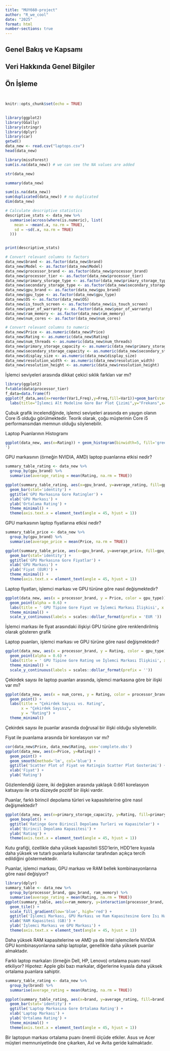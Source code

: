 ```yaml
---
title: "MUY660-project"
author: "R_we_cool"
date: "2025"
format: html
number-sections: true
---
```


## Genel Bakış ve Kapsamı

## Veri Hakkında Genel Bilgiler

## Ön İşleme

## 

```r

```

```r
knitr::opts_chunk$set(echo = TRUE)
```

## 

```r
library(ggplot2)
library(GGally)
library(stringr)
library(dplyr)
library(car)
getwd()
data_new <- read.csv("laptops.csv")
head(data_new)
```

```r

library(missForest)
sum(is.na(data_new)) # we can see the NA values are added 

```

```r
str(data_new)
```

```r
summary(data_new)
```

```r
sum(is.na(data_new))
sum(duplicated(data_new)) # no duplicated 
dim(data_new)
```

```r
# Calculate descriptive statistics
descriptive_stats <- data_new %>%
  summarise(across(where(is.numeric), list(
    mean = ~mean(.x, na.rm = TRUE),
    sd = ~sd(.x, na.rm = TRUE)
  )))


print(descriptive_stats)
```

```r
# Convert relevant columns to factors
data_new$brand <- as.factor(data_new$brand)
data_new$Model <- as.factor(data_new$Model)
data_new$processor_brand <- as.factor(data_new$processor_brand)
data_new$processor_tier <- as.factor(data_new$processor_tier)
data_new$primary_storage_type <- as.factor(data_new$primary_storage_type)
data_new$secondary_storage_type <- as.factor(data_new$secondary_storage_type)
data_new$gpu_brand <- as.factor(data_new$gpu_brand)
data_new$gpu_type <- as.factor(data_new$gpu_type)
data_new$OS <- as.factor(data_new$OS)
data_new$is_touch_screen <- as.factor(data_new$is_touch_screen)
data_new$year_of_warranty <- as.factor(data_new$year_of_warranty)
data_new$ram_memory <- as.factor(data_new$ram_memory)
data_new$num_cores <- as.factor(data_new$num_cores)

# Convert relevant columns to numeric
data_new$Price <- as.numeric(data_new$Price)
data_new$Rating <- as.numeric(data_new$Rating)
data_new$num_threads <- as.numeric(data_new$num_threads)
data_new$primary_storage_capacity <- as.numeric(data_new$primary_storage_capacity)
data_new$secondary_storage_capacity <- as.numeric(data_new$secondary_storage_capacity)
data_new$display_size <- as.numeric(data_new$display_size)
data_new$resolution_width <- as.numeric(data_new$resolution_width)
data_new$resolution_height <- as.numeric(data_new$resolution_height)

```

İşlemci seviyeleri arasında dikkat çekici sıklık farkları var mı?

```r
library(ggplot2)
f=table(data$processor_tier)
f_data=data.frame(f) 
ggplot(f_data,aes(x=reorder(Var1,Freq),y=Freq,fill=Var1))+geom_bar(stat="identity")+
  labs(title="İşlemci Alt Modeline Gore Bar Plot Çizimi",y="Frekans",x="İşlemci Alt Modeli")
```

Çubuk grafik incelendiğinde, işlemci seviyeleri arasında en yaygın olanın Core i5 olduğu görülmektedir. Teorik olarak, çoğu müşterinin Core i5 performansından memnun olduğu söylenebilir.

Laptop Puanlarının Histogramı

```r
ggplot(data_new, aes(x=Rating)) + geom_histogram(binwidth=5, fill='green3', color='black') + theme_minimal() + ggtitle('Laptop Puanlarının Histogramı
')

```

GPU markasının (örneğin NVIDIA, AMD) laptop puanlarına etkisi nedir?

```r
summary_table_rating <- data_new %>%
  group_by(gpu_brand) %>%
  summarise(average_rating = mean(Rating, na.rm = TRUE))

ggplot(summary_table_rating, aes(x=gpu_brand, y=average_rating, fill=gpu_brand)) +
  geom_bar(stat='identity') +
  ggtitle('GPU Markasına Gore Ratingler') +
  xlab('GPU Markası') +
  ylab('Ortalama Rating') +
  theme_minimal() +
  theme(axis.text.x = element_text(angle = 45, hjust = 1))
```

GPU markasının laptop fiyatlarına etkisi nedir?

```r
summary_table_price <- data_new %>%
  group_by(gpu_brand) %>%
  summarise(average_price = mean(Price, na.rm = TRUE))

ggplot(summary_table_price, aes(x=gpu_brand, y=average_price, fill=gpu_brand)) +
  geom_bar(stat='identity') +
  ggtitle('GPU Markasına Gore Fiyatlar') +
  xlab('GPU Markası') +
  ylab('Fiyat (EUR)') +
  theme_minimal() +
  theme(axis.text.x = element_text(angle = 45, hjust = 1))
```

Laptop fiyatları, işlemci markası ve GPU türüne göre nasıl değişmektedir?

```r
ggplot(data_new, aes(x = processor_brand, y = Price, color = gpu_type)) +
  geom_point(alpha = 0.6) +
  labs(title = ' GPU Tipine Gore Fiyat ve İşlemci Markası İlişkisi', x = 'İşlemci Markası', y = 'Fiyat') +
  theme_minimal() +
  scale_y_continuous(labels = scales::dollar_format(prefix = 'EUR '))
```

İşlemci markası ile fiyat arasındaki ilişkiyi GPU türüne göre renklendirilmiş olarak gösteren grafik

Laptop puanları, işlemci markası ve GPU türüne göre nasıl değişmektedir?

```r
ggplot(data_new, aes(x = processor_brand, y = Rating, color = gpu_type)) +
  geom_point(alpha = 0.6) +
  labs(title = ' GPU Tipine Gore Rating ve İşlemci Markası İlişkisi', x = 'İşlemci Markası', y = 'Rating') +
  theme_minimal() +
  scale_y_continuous(labels = scales::dollar_format(prefix = ''))

```

Çekirdek sayısı ile laptop puanları arasında, işlemci markasına göre bir ilişki var mı?

```r
ggplot(data_new, aes(x = num_cores, y = Rating, color = processor_brand)) +
  geom_point() +
  labs(title = "Çekirdek Sayısı vs. Rating",
       x = "Çekirdek Sayısı",
       y = "Rating") +
  theme_minimal()

```

Çekirdek sayısı ile puanlar arasında doğrusal bir ilişki olduğu söylenebilir.

Fiyat ile puanlama arasında bir korelasyon var mı?

```r
cor(data_new$Price, data_new$Rating, use='complete.obs')
ggplot(data_new, aes(x=Price, y=Rating)) +
  geom_point() +
  geom_smooth(method='lm', col='blue') +
  ggtitle('Scatter Plot of Fiyat ve Ratingin Scatter Plot Gosterimi') +
  xlab('Fiyat') +
  ylab('Rating')
```

Gözlemlendiği üzere, iki değişken arasında yaklaşık 0.661 korelasyon katsayısı ile orta düzeyde pozitif bir ilişki vardır.

Puanlar, farklı birincil depolama türleri ve kapasitelerine göre nasıl değişmektedir?

```r
ggplot(data_new, aes(x=primary_storage_capacity, y=Rating, fill=primary_storage_type)) +
  geom_boxplot() +
  ggtitle('Ratinge Gore Birincil Depolama Turleri ve Kapasiteler') +
  xlab('Birincil Depolama Kapasitesi') +
  ylab('Rating') +
  theme(axis.text.x = element_text(angle = 45, hjust = 1))
```

Kutu grafiği, özellikle daha yüksek kapasiteli SSD'lerin, HDD'lere kıyasla daha yüksek ve tutarlı puanlarla kullanıcılar tarafından açıkça tercih edildiğini göstermektedir.

Puanlar, işlemci markası, GPU markası ve RAM bellek kombinasyonlarına göre nasıl değişiyor?

```r
library(dplyr)
summary_table <- data_new %>%
  group_by(processor_brand, gpu_brand, ram_memory) %>%
  summarise(average_rating = mean(Rating, na.rm = TRUE))
ggplot(summary_table, aes(x=ram_memory, y=interaction(processor_brand, gpu_brand), fill=average_rating)) +
  geom_tile() +
  scale_fill_gradient(low='blue', high='red') +
  ggtitle('İşlemci Markası, GPU Markası ve Ram Kapasitesine Gore Isı Haritası Çizimi') +
  xlab('RAM Kapasitesi (GB)') +
  ylab('İşlemci Markası ve GPU Markası') +
  theme(axis.text.x = element_text(angle = 45, hjust = 1))
```

Daha yüksek RAM kapasitelerine ve AMD ya da Intel işlemcilerle NVIDIA GPU kombinasyonlarına sahip laptoplar, genellikle daha yüksek puanlar almaktadır.

Farklı laptop markaları (örneğin Dell, HP, Lenovo) ortalama puanı nasıl etkiliyor? Hipotez: Apple gibi bazı markalar, diğerlerine kıyasla daha yüksek ortalama puanlara sahiptir.

```r
summary_table_rating <- data_new %>%
  group_by(brand) %>%
  summarise(average_rating = mean(Rating, na.rm = TRUE))

ggplot(summary_table_rating, aes(x=brand, y=average_rating, fill=brand)) +
  geom_bar(stat='identity') +
  ggtitle('Laptop Markasına Gore Ortalama Rating') +
  xlab('Laptop Markası') +
  ylab('Ortalama Rating') +
  theme_minimal() +
  theme(axis.text.x = element_text(angle = 45, hjust = 1))
```

Bir laptopun markası ortalama puanı önemli ölçüde etkiler. Asus ve Acer müşteri memnuniyetinde öne çıkarken, Axl ve Avita geride kalmaktadır.
